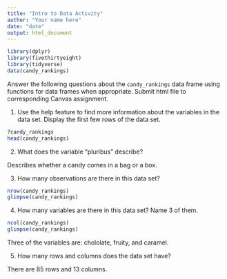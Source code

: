 ```yaml
---
title: "Intro to Data Activity"
author: "Your name here"
date: "date"
output: html_document
---
```


```r
library(dplyr)
library(fivethirtyeight)
library(tidyverse)
data(candy_rankings)

```


Answer the following questions about the `candy_rankings` data frame using functions for data frames when appropriate. Submit html file to corresponding Canvas assignment. 

1. Use the help feature to find more information about the variables in the data set. Display the first few rows of the data set. 
```r
?candy_rankings
head(candy_rankings)
```


2. What does the variable "pluribus" describe? 

Describes whether a candy comes in a bag or a box. 


3. How many observations are there in this data set?
```r
nrow(candy_rankings)
glimpse(candy_rankings)
```


4. How many variables are there in this data set? Name 3 of them.
```r
ncol(candy_rankings)
glimpse(candy_rankings)

```

Three of the variables are: chololate, fruity, and caramel.

5. How many rows and columns does the data set have?

There are 85 rows and 13 columns.

